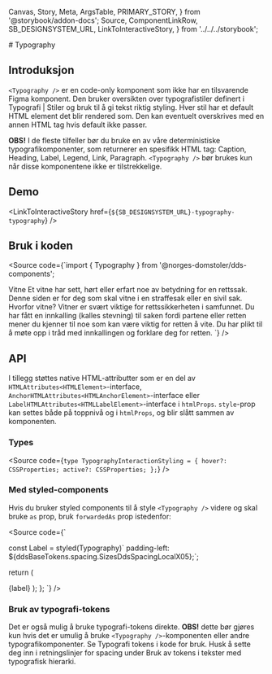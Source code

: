   Canvas,
  Story,
  Meta,
  ArgsTable,
  PRIMARY_STORY,
} from '@storybook/addon-docs';
  Source,
  ComponentLinkRow,
  SB_DESIGNSYSTEM_URL,
  LinkToInteractiveStory,
} from '../../../storybook';

<Meta title="Design system/Typography/Typography/API" component={Typography} />
# Typography
<ComponentLinkRow
  docsHref="https://design.domstol.no/987b33f71/p/3718e2-typography"
  githubHref="https://github.com/domstolene/designsystem/tree/master/components/src/components/Typography"
/>

## Introduksjon

`<Typography />` er en code-only komponent som ikke har en tilsvarende Figma komponent.
Den bruker oversikten over typografistiler definert i <Link href='https://design.domstol.no/987b33f71/p/63b944-typografi/b/21516f'>Typografi | Stiler og bruk</Link> til å gi tekst riktig styling.
Hver stil har et default HTML element det blir rendered som. Den kan eventuelt overskrives med en annen HTML tag hvis default ikke passer.

**OBS!** I de fleste tilfeller bør du bruke en av våre deterministiske typografikomponenter, som returnerer en spesifikk HTML tag: <Link href='https://design.domstol.no/987b33f71/p/473d57-caption/b/52a7b4'>Caption</Link>, <Link href='https://design.domstol.no/987b33f71/p/76b220-heading/b/30ecca'>Heading</Link>, <Link href='https://design.domstol.no/987b33f71/p/49dc3f-label/b/102e70'>Label</Link>, <Link href='https://design.domstol.no/987b33f71/p/829771-legend/b/15b037'>Legend</Link>, <Link href='https://design.domstol.no/987b33f71/p/411e45-link/b/674f25'>Link</Link>, <Link href='https://design.domstol.no/987b33f71/p/883067-paragraph/b/70f5e1'>Paragraph</Link>.
`<Typography />` bør brukes kun når disse komponentene ikke er tilstrekkelige.

## Demo

<Canvas>
  <Story id="design-system-typography-overview-typography-types--body" />
</Canvas>

<Canvas>
  <Story id="design-system-typography-overview-typography-types--headings" />
</Canvas>

<Canvas>
  <Story id="design-system-typography-overview-typography-types--leads" />
</Canvas>

<Canvas>
  <Story id="design-system-typography-overview-typography-types--supporting" />
</Canvas>

<Canvas>
  <Story id="design-system-typography-overview-typography-types--link" />
</Canvas>

<Canvas>
  <Story id="design-system-typography-typography--default" />
</Canvas>

<LinkToInteractiveStory href={`${SB_DESIGNSYSTEM_URL}-typography-typography`} />

## Bruk i koden

<Source code={`import { Typography } from '@norges-domstoler/dds-components';

<Typography typographyType="headingSans06" withMargins>
  Vitne
</Typography>
<Typography typographyType="leadSans03" withMargins>
  Et vitne har sett, hørt eller erfart noe av betydning for en rettssak. Denne
  siden er for deg som skal vitne i en straffesak eller en sivil sak.
</Typography>
<Typography typographyType="headingSans05" as="h2" withMargins>
  Hvorfor vitne?
</Typography>
<Typography typographyType="bodySerif02" withMargins>
  Vitner er svært viktige for rettssikkerheten i samfunnet. Du har fått en
  innkalling (kalles stevning) til saken fordi partene eller retten mener du
  kjenner til noe som kan være viktig for retten å vite. Du har plikt til å møte
  opp i tråd med innkallingen og forklare deg for retten.
</Typography>`} />

## API

<ArgsTable story={PRIMARY_STORY} />

I tillegg støttes native HTML-attributter som er en del av
`HTMLAttributes<HTMLElement>`-interface,
`AnchorHTMLAttributes<HTMLAnchorElement>`-interface eller
`LabelHTMLAttributes<HTMLLabelElement>`-interface i `htmlProps`.
`style`-prop kan settes både på toppnivå og i `htmlProps`, og blir slått
sammen av komponenten.

### Types

<Source
  code={`type TypographyInteractionStyling = {
  hover?: CSSProperties;
  active?: CSSProperties;
};`}
/>

### Med styled-components

Hvis du bruker styled components til å style `<Typography />` videre og skal bruke `as` prop, bruk `forwardedAs` prop istedenfor:

<Source code={`

const Label = styled(Typography)\` padding-left: \${ddsBaseTokens.spacing.SizesDdsSpacingLocalX05};\`;


return (

<Label forwardedAs="span" typographyType="supportingStyleLabel01">
  {label}
</Label>
); }; `} />

### Bruk av typografi-tokens

Det er også mulig å bruke typografi-tokens direkte.
**OBS!** dette bør gjøres kun hvis det er umulig å bruke `<Typography />`-komponenten eller andre typografikomponenter.
Se <Link href='https://design.domstol.no/987b33f71/p/63b944-typografi/b/34fc66'>Typografi tokens i kode</Link> for bruk.
Husk å sette deg inn i retningslinjer for spacing under <Link href='https://design.domstol.no/987b33f71/p/63b944-typografi/t/1459ef'>Bruk av tokens i tekster med typografisk hierarki</Link>.
